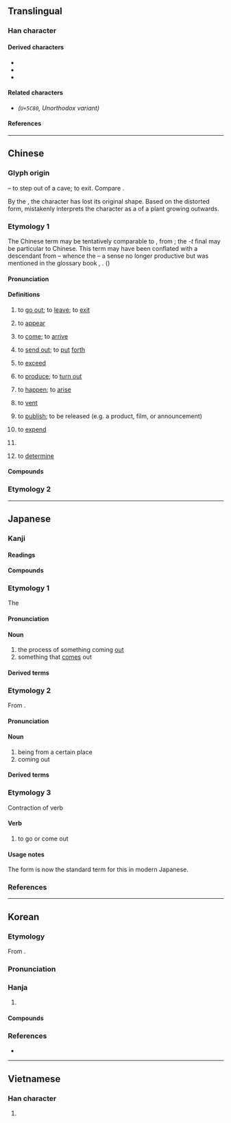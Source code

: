 {{also|岀|齣}}
{{character info}}
==Translingual==
{{stroke order|strokes=5}}
{{stroke order|type=animate}}

===Han character===
{{Han char|rn=17|rad=凵|as=03|sn=5|four=22772|canj=UU|ids=⿱屮凵,⿻凵山}}

====Derived characters====
* {{lang-lite|mul|sc=Hani|[[㑁]], [[咄]], [[𡛛]], [[㤕]], [[拙]], [[泏]], [[昢]], [[朏]], [[胐]], [[柮]], [[炪]], [[䂐]], [[础]], [[𮄬]], [[𮇑]], [[絀]]([[绌]]), [[聉]], [[䖦]], [[袦]], [[𭍨]], [[詘]]([[诎]]), [[貀]], [[趉]], [[𧿺]], [[䠳]], [[鈯]]([[𨱄]]), [[韷]], [[飿]]([[饳]]), [[䭯]], [[黜]], [[𠚢]]}}
* {{lang-lite|mul|sc=Hani|[[㔘]], [[䢺]], [[𠀴]], [[𡭧]], [[𭣩]], [[欪]], [[𠚐]], [[𡭱]], [[䪼]], [[䖓]], [[𮧋]], [[屈]], [[㽾]], [[㒴]], [[茁]], [[𡭲]], [[𣅽]], [[窋]], [[笜]], [[祟]], [[粜]], [[𤉐]]}}
* {{lang-lite|mul|sc=Hani|[[𣭑]], [[𡲬]], [[𪨕]]}}

====Related characters====
* <span style="font-size:large;">{{lang-lite|mul|sc=Hani|[[岀]]}}</span> ''(<code>U+5C80</code>, Unorthodox variant)''

====References====
{{Han ref|kx=0135.110|dkj=01811|dj=0301.070|hdz=10307.080|uh=51FA}}

----

==Chinese==
{{zh-forms}}

===Glyph origin===
{{Han etym}}

{{Han compound|止|凵|ls=ic|t1=foot|t2=cave}} – to step out of a cave; to exit. Compare {{zh-l|*各}}.

By the {{w|Qin dynasty}}, the character has lost its original shape. Based on the distorted form, ''{{w|Shuowen}}'' mistakenly interprets the character as a {{liushu|p|nocap=1}} of a plant growing outwards.

===Etymology 1===
The Chinese term may be tentatively comparable to {{cog|my|ထွက်|t=to go or come out; to produce or yield; to leave}}, from {{inh|zh|sit-pro|*s-twak|t=to come or go out; to emerge}}; the ''-t'' final may be particular to Chinese. This term may have been conflated with a descendant from {{noncog|sit-pro|*m-(t/d)u|t=nephew; descendant}} – whence the {{noncog|my|တူ|t=nephew}} – a sense no longer productive but was mentioned in the glossary book ''{{w|Erya}}'', {{circa2|2nd century {{BCE}}|short=y}}. ({{zh-ref|STEDT}})

====Pronunciation====
{{zh-pron
|m=chū
|m-s=cu2
|dg=чў1
|c=ceot1
|c-t=cut2
|g=ciit6
|h=pfs=chhut;gd=cud5
|j=cueh4
|mb=chṳ̆
|md=chók
|mn=ml,jj,tw:chhut
|mn-t=cug4/cuh4
|mn-t_note=cug4 - literary; cuh4 - vernacular (dialectal)
|w=4tsheq
|x=cy6
|mc=y
|oc=y
|ma=y
|cat=v,a,part
}}

====Definitions====
{{zh-hanzi}}

# to [[go out]]; to [[leave]]; to [[exit]]
#: {{zh-ant|入}}
#: {{zh-x|出來|to come out}}
#: {{zh-x|出國|to leave one's country}}
# to [[appear]]
#: {{zh-x|水落石出|the truth is revealed|lit=the water recedes and the rocks appear}}
#: {{zh-x|語 出《^論語·^雍-也》|It is from ''Yong Ye'' of the ''Analects''.}}
# to [[come]]; to [[arrive]]
#: {{zh-x|出席|to attend}}
# to [[send out]]; to [[put]] [[forth]]
#: {{zh-x|出 題目|to set questions}}
#: {{zh-x|你 出錢，我 出力。|You contribute money and I contribute my strength.}}
#: {{zh-x|我 給 他 出 了 個 好 主意。|I came up with a good idea for him.}}
# to [[exceed]]
#: {{zh-x|球 出界 了。|The ball went out-of-bounds.}}
#: {{zh-x|不 出 一 年|within one year}}
# to [[produce]]; to [[turn out]]
#: {{zh-x|出 煤|to produce coal}}
#: {{zh-x|他們 學校 出 了 個 高考 狀元。|Their school produced a ''gaokao'' top scorer.}}
# to [[happen]]; to [[arise]]
#: {{zh-x|出 問題|to have a problem}}
#: {{zh-x|出 大事 了！|Something big happened!}}
# to [[vent]]
#: {{zh-x|出芽|to sprout}}
#: {{zh-x|出汗|to sweat}}
#: {{zh-x|出 水痘|to have chickenpox}}
# {{lb|zh|ergative}} to [[publish]]; to be released (e.g. a product, film, or announcement)
#: {{zh-x|這 本 書 是 哪 家 出版社 '''出''' 的？|Which publisher published this book?}}
#: {{zh-x|@Windows&#32;10 已經 出 咗 一 年|Windows 10 has already been '''out''' for a year|C}}
# to [[expend]]
#: {{zh-x|量入為{wéi}出|to budget one’s expenses according to one’s income}}
# {{n-g|Particle placed after verbs to indicate an outward movement.}}
#: {{zh-x|拿出 你 的 身份證|take out your ID card}}
#: {{zh-x|走出 ^香港|to come out of Hong Kong}}
# {{n-g|Particle placed after verbs to indicate a completed action.}} to [[determine]]
#: {{zh-x|想 不 出 辦法|cannot come up with solutions}}
#: {{zh-x|睇 唔 出 有 咩 分別（問題）|don't see any difference (problem)|C}}
#: {{zh-x|食 唔 出 咩 味道|doesn't have any flavor|C}}

====Compounds====
{{zh-der|退出|出生|七出|不出|並出|交出|付出|伸出|偏出|傑出|拿出|公出|六出|凸出|出世|出乘|出事|出亡|出人|出仕|出任|出使|出來|出倒|出借|出價|出入|出兵|出典|出出|出列|出力|出動|出勤|出去|出口|出名|出品|出售|出喪|出國|出土|出堂|出場|出塞|出塵|出境|出外|出奇|出奔|出妻|出姓|出婦|出嫁|出官|出定|出宰|出家|出尖|出局|出山|出岔|出工|出差|出師|出席|出幼|出店|出庭|出廠|出彩|出征|出心|出恭|出息|出戰|出戶|出手|出招|出挑|出擊|出操|出教|出斬|出景|出書|出月|出材|出格|出梅|出榜|出橐|出殃|出殯|出氣|出水|出汗|出沒|出注|出洋|出活|出浴|出海|出涕|出清|出港|出溜|出火|出熱|出爐|出版|出獄|出獵|出現|出產|出發|出的|出監|出盤|出眾|出示|出神|出科|出租|出笏|出籍|出籠|出粗|出糗|出糧|出糶|出納|出結|出線|出繼|出缺|出群|出聲|出脫|出臺|出航|出色|出芽|出苗|出草|出落|出處|出號|出蟄|出血|出行|出言|出記|出訪|出訴|出診|出讓|出豁|出貨|出資|出賣|出賽|出贅|出走|出超|出路|出跳|出身|出車|出軌|出巡|出迎|出逃|出遊|出道|出醜|出金|出錢|出錯|出門|出閣|出關|出院|出陣|出險|出面|出韻|出頂|出項|出頭|出題|出飯|出首|出馬|出齊|刊出|勻出|售出|外出|失出|娩出|嫡出|將出|展出|庶出|復出|悟出|拔出|招出|指出|掏出|掛出|推出|提出|揪出|搬出|撥出|播出|擊出|擺出|支出|故出|旁出|日出|月出|析出|正出|歧出|歲出|淡出|測出|湧出|滑出|滲出|演出|無出|燕出|爆出|爬出|特出|現出|登出|發出|百出|看出|秀出|突出|糶出|縱出|蜂出|蟲出|讓出|超出|跳出|躄出|輩出|輸出|迸出|逐出|進出|釋出|重出|鋒出|閒出|間出|露出|顯出|騰出|高出|點出|創出|傳出|走出|射出|引出|出洋相|和盤托出|晝伏夜出|離家出走|脫穎而出|歹竹出好筍|出類拔萃|出張}}

===Etymology 2===
{{zh-see|齣}}

{{zh-cat|Beginning}}

----

==Japanese==

===Kanji===
{{ja-kanji|grade=1|rs=凵03}}

====Readings====
{{ja-readings
|goon=しゅち<しゆち, すい
|kanon=しゅつ<しゆつ, すい
|kun=で-, で-る, だ-す, い-ず<い-づ, い-だす, い-でる
}}

====Compounds====
{{der-top|Compounds}}
{{ja-r/multi|data=
* {{ja-r/args|出%湯|いで%ゆ}}
}}

{{der-bottom}}

===Etymology 1===
{{ja-kanjitab|yomi=k|で}}
The {{ja-etym-renyokei|出る|でる|to come out}}

====Pronunciation====
{{ja-pron|yomi=k|で|acc=0|acc_ref=DJR,NHK|acc2=1|acc2_ref=DJR,NHK}}

====Noun====
{{ja-noun|で}}

# the process of something coming [[out]]
# something that [[come]]s out

====Derived terms====
{{der2|ja|title=Terms derived from {{ja-r|出|で}}
|{{ja-r|出%花|で%ばな}}
|{{ja-r|出%会|で%あい}}
|{{ja-r|出%格%子|で%ごう%し}}
|{{ja-r|出%額|で%びたい}}
|{{ja-r|出%掛|で%かけ}}
|{{ja-r|出%稽%古|で%げい%こ|[[home]] [[tutoring]]}}
|{{ja-r|出%口|で%ぐち|[[exit]]; [[outlet]]}}
|{{ja-r|出%際|で%ぎわ}}
|{{ja-r|出%歯|で%ば}}, {{ja-r|出っ歯|でっぱ}}
|{{ja-r|出%汁|で%じる}}, {{ja-r|出%汁|だ%し|[[dashi]], [[broth]]}}
|{{ja-r|出%城|で%じろ}}
|{{ja-r|出%刃|で%ば}}
|{{ja-r|出%水|で%みず}}
|{{ja-r|出%先|で%さき}}
|{{ja-r|出%窓|で%まど}}
|{{ja-r|出%足|で%あし}}
|{{ja-r|出%鱈%目|で%たら%め|[[nonsensical]]; [[haphazard]]}}
|{{ja-r|出%潮|で%しお}}
|{{ja-r|出%入|で%いり|[[income]] and [[expenses]]; free [[association]]s}}
|{{ja-r|出%番|で%ばん|one's [[turn]]}}
|{{ja-r|出%鼻|で%ばな|[[projecting]] part of a mountain or cape; the [[start]]}}
|{{ja-r|出%物|で%もの}}
|{{ja-r|出%放%題|で%ほう%だい}}
|{{ja-r|出%方|で%かた}}
|{{ja-r|出%木%年|で%き%どし}}
|{{ja-r|出%目|で%め}}
|{{ja-r|出%様|で%さま}}
|{{ja-r|出%来|で%き}}
|{{ja-r|出%来る|で%きる|[[can]]; be [[finished]] or [[ready]]; be [[made]]}}
|{{ja-r|出%臍|で%べそ}}
}}

===Etymology 2===
{{ja-kanjitab|yomi=o|しゅつ}}

From {{der|ja|ltc|sort=しゅつ|-}} {{ltc-l|出|to go or come out|id=2}}.

====Pronunciation====
{{ja-pron|yomi=kanon|しゅつ|acc=2|acc_ref=DJR}}

====Noun====
{{ja-noun|しゅつ}}

# being from a certain place
# coming out

====Derived terms====
{{der2|ja|title=Terms derived from {{ja-r|出%|しゅつ%}}
|{{ja-r|出%所|しゅっ%しょ|(Buddhist) [[priest]], [[bonze]]}}
|{{ja-r|出%演|しゅつ%えん|[[appearance]] (as on a stage or on TV), [[performance]]}}
|{{ja-r|出%家|しゅっ%け}}
|{{ja-r|出%火|しゅっ%か|[[outbreak]] of [[fire]]}}
|{{ja-r|出%荷|しゅっ%か|[[shipping]]}}
|{{ja-r|出%芽|しゅつ%が}}
|{{ja-r|出%駕|しゅつ%が}}
|{{ja-r|出%殻|しゅっ%こく}}
|{{ja-r|出%棺|しゅっ%かん}}
|{{ja-r|出%監|しゅっ%かん}}
|{{ja-r|出%願|しゅつ%がん|[[application]] (a verbal or written request)}}
|{{ja-r|出%渠|しゅっ%きょ}}
|{{ja-r|出%漁|しゅつ%りょう}}
|{{ja-r|出%漁|しゅつ%ぎょ}}
|{{ja-r|出%京|しゅっ%きょう}}
|{{ja-r|出%郷|しゅつ%ごう}}
|{{ja-r|出%勤|しゅっ%きん|going to work}}
|{{ja-r|出%金|しゅっ%きん}}
|{{ja-r|出%群|しゅつ%ぐん}}
|{{ja-r|出%軍|しゅつ%ぐん}}
|{{ja-r|出%撃|しゅつ%げき|[[sortie]]}}
|{{ja-r|出%欠|しゅっ%けつ|[[attendance]], [[roll call]]}}
|{{ja-r|出%血|しゅっ%けつ|[[hemorrhage]], [[bleeding]]; [[loss]] in [[business]]}}
|{{ja-r|出%現|しゅつ%げん|[[appearance]], [[entrance]], [[revealing]]}}
|{{ja-r|出%庫|しゅっ%こ}}
|{{ja-r|出%御|しゅつ%ぎょ}}
|{{ja-r|出%向|しゅっ%こう}}
|{{ja-r|出%校|しゅっ%こう}}
|{{ja-r|出%港|しゅっ%こう|ship's [[departure]] from a [[port]]}}
|{{ja-r|出%航|しゅっ%こう|[[sailing]], [[cast off|casting off]]}}
|{{ja-r|出%講|しゅっ%こう}}
|{{ja-r|出%国|しゅつ%ごく|to go [[abroad]]}}
|{{ja-r|出%獄|しゅつ%ごく|to be released from [[prison]]}}
|{{ja-r|出%札|しゅっ%さつ}}
|{{ja-r|出%産|しゅっ%さん|[[childbirth]], [[child-bearing]], giving [[birth]]}}
|{{ja-r|出%仕|しゅつ%じ|to [[take up]] an official [[post]]}}
|{{ja-r|出%師|しゅっ%し|[[dispatch]]ing [[troop]]s}}
|{{ja-r|出%資|しゅっ%し|[[investment]] (contribution of money)}}
|{{ja-r|出%時|しゅつ%じ}}
|{{ja-r|出%自|しゅつ%じ}}
|{{ja-r|出%社|しゅっ%しゃ|to go to [[work]]}}
|{{ja-r|出%場|しゅつ%ば|[[appearance]] on a stage; [[participation]] in a [[competition]]}}
|{{ja-r|出%色|しゅっ%しょく}}
|{{ja-r|出%身|しゅっ%しん|[[hometown]], [[school]] from which one [[graduated]]}}
|{{ja-r|出%陣|しゅつ%じん|going to [[battle]], leaving for the [[front]]}}
|{{ja-r|出%世|しゅっ%せ|[[success]] in life}}
|{{ja-r|出%征|しゅっ%せい|joining a [[military]] and going to [[war]]}}
|{{ja-r|出%生|しゅっ%せい|be [[born]]}}
|{{ja-r|出%精|しゅっ%せい}}
|{{ja-r|出%席|しゅっ%せき|[[attendance]], [[presence]]}}
|{{ja-r|出%船|しゅっ%せん}}
|{{ja-r|出%前|しゅつ%ぜん|[[catering]]; [[food]] supplied to [[order]]}}
|{{ja-r|出%訴|しゅっ%そ}}
|{{ja-r|出%走|しゅっ%そう|[[entry]] in a [[race]]; [[starting]] a race}}
|{{ja-r|出%題|しゅつ%だい}}
|{{ja-r|出%炭|しゅっ%たん}}
|{{ja-r|出%端|しゅっ%たん}}
|{{ja-r|出%超|しゅっ%ちょう|[[excess]] of [[export]]s; [[favorable]] [[trade balance]]}}
|{{ja-r|出%陳|しゅっ%ちん}}
|{{ja-r|出%廷|しゅっ%てい|[[appearance]] in [[court]]}}
|{{ja-r|出%典|しゅっ%てん|[[authority]], [[source]] (of a quotation etc.)}}
|{{ja-r|出%展|しゅっ%てん}}
|{{ja-r|出%店|しゅっ%てん|[[opening up]] a store; [[setting up]] a food stall}}
|{{ja-r|出%度|しゅつ%ど}}
|{{ja-r|出%土|しゅつ%ど|[[archeological]] [[excavation]]}}
|{{ja-r|出%頭|しゅっ%とう|[[presence]], [[appearance]]; [[turning oneself in|turn in]] to the police}}
|{{ja-r|出%動|しゅっ%きん|going into action, military deployment}}
|{{ja-r|出%納|しゅつ%のう}}
|{{ja-r|出%馬|しゅつ%ば|riding out on a [[horse]]; often to a [[battlefield]]}}
|{{ja-r|出%発|しゅっ%ぱつ|[[departure]]}}
|{{ja-r|出%帆|しゅっ%ぱん}}
|{{ja-r|出%版|しゅっ%ぱん|[[publication]], [[publishing]]}}
|{{ja-r|出%費|しゅっ%ぴ|[[spending]], [[expenditure]]}}
|{{ja-r|出%品|しゅっ%ぴん|putting (a product) on display}}
|{{ja-r|出%府|しゅっ%ぷ}}
|{{ja-r|出%兵|しゅっ%ぺい|[[dispatch]]ing of [[troop]]s}}
|{{ja-r|出%穂|しゅっ%すい}}
|{{ja-r|出%没|しゅつ%ぼつ|to [[infest]], to [[haunt]]}}
|{{ja-r|出%奔|しゅっ%ぽん|[[flight]]; [[elopement]]}}
|{{ja-r|出%門|しゅつ%もん}}
|{{ja-r|出%藍|しゅつ%らん}}
|{{ja-r|出%立|しゅっ%たつ|[[depart]] on a journey}}
|{{ja-r|出%猟|しゅつ%りょう}}
|{{ja-r|出%力|しゅつ%りょく|[[generating]] [[power]], [[output]]}}
|{{ja-r|出%塁|しゅつ%るい|([[baseball]]) [[time]]s on [[base]]}}
|{{ja-r|出%廬|しゅつ%ろ}}
|{{ja-r|出%捐|しゅつ%えん}}
}}

===Etymology 3===
{{ja-kanjitab|yomi=k|ず}}
Contraction of verb {{m|ja|出ず|tr=izu||to go or come out|pos=obsolete}}

====Verb====
{{ja-verb|type=shimo ni|ず|hhira=づ}}

# {{lb|ja|sort=す'|obsolete}} to go or come out

====Usage notes====
The {{m|ja|出る|tr=deru}} form is now the standard term for this in modern Japanese.

===References===
<references/>

----

==Korean==

===Etymology===
From {{der|ko|ltc|-}} {{ltc-l|出|id=2}}.

{{collapse|
* {{hanja-dongguk|츄ᇙ〮|chyúlq}}
* {{hanja-sinjeung|츌|chyul}}
|Historical readings
|bg=#FFFFFF}}

===Pronunciation===
{{ko-hanja-pron|출}}

===Hanja===
{{ko-hanja-search}}
{{ko-hanja|나다|날|출}}

# {{hanja form of|출|to [[come out]]; to [[go out]]}}

====Compounds====
{{der-top4|Compounds}}
{{ko-l/multi|data=
* {{ko-l/args|가출|家出}}
* {{ko-l/args|각출|各出}}
* {{ko-l/args|갹출|醵出}}
* {{ko-l/args|공출|供出}}
* {{ko-l/args|구출|救出}}
* {{ko-l/args|기출|己出}}
* {{ko-l/args|노출|露出}}
* {{ko-l/args|누출|漏出}}
* {{ko-l/args|대출|貸出}}
* {{ko-l/args|도출|導出}}
* {{ko-l/args|매출|賣出}}
* {{ko-l/args|반출|搬出}}
* {{ko-l/args|방출|放出}}
* {{ko-l/args|배출|排出}}
* {{ko-l/args|분출|噴出}}
* {{ko-l/args|산출|算出}}
* {{ko-l/args|색출|索出}}
* {{ko-l/args|선출|選出}}
* {{ko-l/args|성출|誠出}}
* {{ko-l/args|송출|送出}}
* {{ko-l/args|수출|輸出}}
* {{ko-l/args|신출|新出}}
* {{ko-l/args|유출|流出}}
* {{ko-l/args|외출|外出}}
* {{ko-l/args|인출|引出}}
* {{ko-l/args|진출|進出}}
* {{ko-l/args|추출|抽出}}
* {{ko-l/args|출가|出嫁}}
* {{ko-l/args|출격|出擊}}
* {{ko-l/args|출경|出京}}
* {{ko-l/args|출고|出庫}}
* {{ko-l/args|출구|出口}}
* {{ko-l/args|출국|出國}}
* {{ko-l/args|출근|出勤}}
* {{ko-l/args|출납|出納}}
* {{ko-l/args|출두|出頭}}
* {{ko-l/args|출몰|出沒}}
* {{ko-l/args|출발|出發}}
* {{ko-l/args|출산|出産}}
* {{ko-l/args|출생|出生}}
* {{ko-l/args|출석|出席}}
* {{ko-l/args|출소|出所}}
* {{ko-l/args|출시|出市}}
* {{ko-l/args|출신|出身}}
* {{ko-l/args|출중|出衆}}
* {{ko-l/args|출항|出航}}
* {{ko-l/args|출혈|出血}}
* {{ko-l/args|탈출|脫出}}
* {{ko-l/args|퇴출|退出}}
* {{ko-l/args|호출|呼出}}
* {{ko-l/args|출항|出港}}
* {{ko-l/args|출제|出題}}
}}
{{der-bottom}}

===References===
* {{R:hanjadoc|743}}

----

==Vietnamese==

===Han character===
{{vi-readings|reading=[[xuất]], [[xuý]]|rs=凵03}}

# {{rfdef|vi|sort=凵03}}